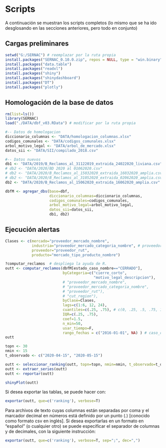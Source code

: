 # Scripts {.tabset .tabset-fade .tabset-pills}

A continuación se muestran los scripts completos (lo mismo que se ha ido desglosando en las secciones anteriores, pero todo en conjunto)

## Cargas preliminares

```r
setwd("G:/SERNAC") # reemplazar por la ruta propia
install.packages("SERNAC_0.10.0.zip", repos = NULL, type = "win.binary")
install.packages("data.table")
install.packages("readxl")
install.packages("shiny")
install.packages("shinydashboard")
install.packages("DT")
install.packages("plotly")
```

## Homologación de la base de datos {#homologacion}

```r
rm(list=ls())
library(SERNAC)
load("./DATA/dbf_v03.RData") # modificar por la ruta propia

#-- Datos de homologacion
diccionario_columnas <- "DATA/homologacion_columnas.xlsx"
codigos_comunales <- "DATA/codigos_comunales.xlsx"
arbol_motivo_legal <- "DATA/arbol_de_mercado.xlsx"
datos_sii <- "DATA/SII/compilado_2018.csv"

#-- Datos nuevos
db1 <- "DATA/2019/B_Reclamos_al_31122019_extraida_24022020_liviana.csv"
# db2 <- "DATA/2020/BD 2020 al 01062020.csv"
# db2 <- "DATA/2020/B_Reclamos_al_15032020_extraida_16032020_amplia.csv"
# db2 <- "DATA/2020/B_Reclamos_al_31052020_extraida_02062020_amplia.csv"
db2 <- "DATA/2020/B_Reclamos_al_15062020_extraida_16062020_amplia.csv"

dbfM <- agregar_dbs(base=dbf, 
                    diccionario_columnas=diccionario_columnas,
                    codigos_comunales=codigos_comunales,
                    arbol_motivo_legal=arbol_motivo_legal,
                    datos_sii=datos_sii,
                    db1, db2)
```


## Ejecución alertas

```r
Clases <- c(mercado="proveedor_mercado_nombre",
            industria="proveedor_mercado_categoria_nombre", # proveedor_mercado_nombre va antes
            proveedor="proveedor_rut",
            producto="mercado_tipo_producto_nombre")

?computar_reclamos  # despliega la ayuda de R.
outt <- computar_reclamos(dbfM[estado_caso_nombre=="CERRADO"],
                          byCategoria=c("cierre_corto", 
                                        "motivo_legal_descripcion"),
                          # "proveedor_mercado_nombre", 
                          # "proveedor_mercado_categoria_nombre", 
                          # "proveedor_rut"),
                          # "cut_region"),
                          byClase=Clases,
                          lags=c(1:6, 12, 24), 
                          cuantiles=c(.25, .75), # c(0, .25, .5, .75, 1), 
                          IQR=c(.25, .75),
                          coef=1.5,
                          n_min=50,
                          usar_tiempo=F,
                          rango_fechas = c("2016-01-01", NA) ) # caso_creacion_fecha
outt

topn <- 30
nmin <- 15
t_observado <- c("2020-04-15", "2020-05-15")

outt <- seleccionar_ranking(outt, topn=topn, nmin=nmin, t_observado=t_observado, tipo='N')
outt <- extraer_series(outt)
outt <- reportar(outt)

shinyPlot(outt)
```

Si desea exportar las tablas, se puede hacer con:
  
  ```r
exportar(outt, que=c('ranking'), verbose=T)
```

Para archivos de texto cuyas columnas están separadas por coma y el marcador decimal en números está definido por un punto (.) [conocido como formato csv en inglés]. Si desea exportarlas en un formato en "español" (o cualquier otro) se puede especificar el separador de columnas y de decimales, con la siguiente instrucción:
  
  ```r
exportar(outt, que=c('ranking'), verbose=T, sep=";", dec=",")
```
